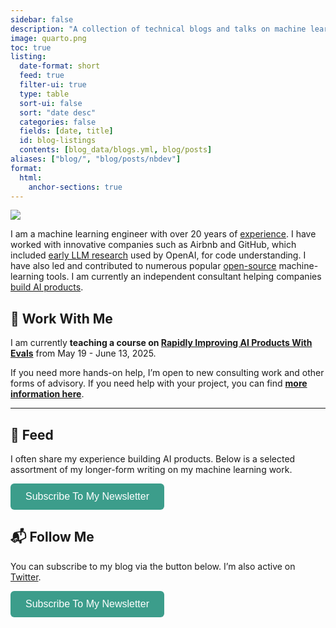```yaml
---
sidebar: false
description: "A collection of technical blogs and talks on machine learning and data science."
image: quarto.png
toc: true
listing:
  date-format: short
  feed: true
  filter-ui: true
  type: table
  sort-ui: false
  sort: "date desc"
  categories: false
  fields: [date, title]
  id: blog-listings
  contents: [blog_data/blogs.yml, blog/posts]
aliases: ["blog/", "blog/posts/nbdev"]
format:
  html:
    anchor-sections: true
---
```


::: {layout="[21,79]" .profile-header}

![](hamel_transparent.png){.profile-pic}

I am a machine learning engineer with over 20 years of [experience](https://www.linkedin.com/in/hamelhusain/). I have worked with innovative companies such as Airbnb and GitHub, which included <a href="https://openai.com/index/introducing-text-and-code-embeddings#:~:text=models%20on%20the-,CodeSearchNet,),-evaluation%20suite%20where">early LLM research</a> used by OpenAI, for code understanding. I have also led and contributed to numerous popular [open-source](oss/opensource.qmd) machine-learning tools. I am currently an independent consultant helping companies [build AI products](https://parlance-labs.com/).

:::

## 💼 Work With Me

I am currently **teaching a course on [Rapidly Improving AI Products With Evals](https://maven.com/parlance-labs/evals)** from May 19 - June 13, 2025.

If you need more hands-on help, I’m open to new consulting work and other forms of advisory. If you need help with your project, you can find [**more information here**](https://parlance-labs.com/).

---

## 📮 Feed

I often share my experience building AI products. Below is a selected assortment of my longer-form writing on my machine learning work.

<button onclick="window.location.href='https://hamel.ck.page/7d15a4b6e7'" style="background-color: #3C9D8B; color: white; padding: 12px 24px; border: none; border-radius: 6px; font-size: 16px; cursor: pointer; transition: background-color 0.3s ease;">Subscribe To My Newsletter</button>


::: {#blog-listings}
:::

## 📬 Follow Me

You can subscribe to my blog via the button below.  I’m also active on [Twitter](https://twitter.com/HamelHusain).

<button onclick="window.location.href='https://hamel.ck.page/7d15a4b6e7'" style="background-color: #3C9D8B; color: white; padding: 12px 24px; border: none; border-radius: 6px; font-size: 16px; cursor: pointer; transition: background-color 0.3s ease;">Subscribe To My Newsletter</button>